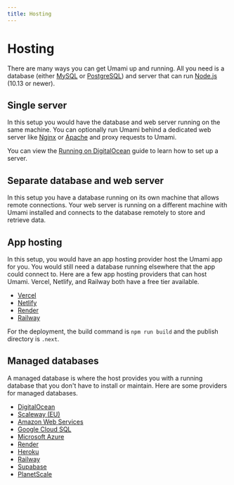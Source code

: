 ```yaml
---
title: Hosting
---
```


# Hosting

There are many ways you can get Umami up and running.
All you need is a database (either [MySQL](https://www.mysql.com/) or [PostgreSQL](https://www.postgresql.org/))
and server that can run [Node.js](https://nodejs.org/) (10.13 or newer).

## Single server

In this setup you would have the database and web server running on the same machine. You can optionally run Umami behind
a dedicated web server like [Nginx](https://www.nginx.com/) or [Apache](https://httpd.apache.org/) and proxy requests to Umami.

You can view the [Running on DigitalOcean](https://umami.is/docs/guides/running-on-digitalocean) guide to learn how to set up a server.

## Separate database and web server

In this setup you have a database running on its own machine that allows remote connections. Your web server is running on a different
machine with Umami installed and connects to the database remotely to store and retrieve data.

## App hosting

In this setup, you would have an app hosting provider host the Umami app for you. You would still need a database running elsewhere
that the app could connect to. Here are a few app hosting providers that can host Umami. Vercel, Netlify, and Railway both have a free tier available.

- [Vercel](https://vercel.com/)
- [Netlify](https://www.netlify.com/)
- [Render](https://render.com/)
- [Railway](https://railway.app/)

For the deployment, the build command is `npm run build` and the publish directory is `.next`.

## Managed databases

A managed database is where the host provides you with a running database that you don't have to install or maintain. Here are some
providers for managed databases.

- [DigitalOcean](https://www.digitalocean.com/products/managed-databases/)
- [Scaleway (EU)](https://www.scaleway.com/en/database/)
- [Amazon Web Services](https://aws.amazon.com/products/databases/)
- [Google Cloud SQL](https://cloud.google.com/sql/)
- [Microsoft Azure](https://azure.microsoft.com/en-us/services/#databases)
- [Render](https://render.com/pricing#databases)
- [Heroku](https://www.heroku.com/postgres)
- [Railway](https://docs.railway.app/databases/postgresql/)
- [Supabase](https://supabase.com/database)
- [PlanetScale](https://planetscale.com/)
